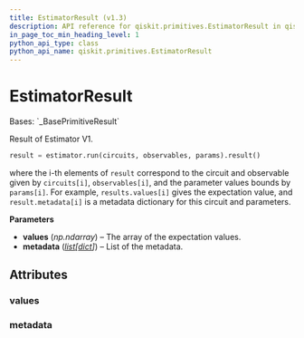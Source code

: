 ```yaml
---
title: EstimatorResult (v1.3)
description: API reference for qiskit.primitives.EstimatorResult in qiskit v1.3
in_page_toc_min_heading_level: 1
python_api_type: class
python_api_name: qiskit.primitives.EstimatorResult
---
```


# EstimatorResult

<Class id="qiskit.primitives.EstimatorResult" isDedicatedPage={true} github="https://github.com/Qiskit/qiskit/tree/stable/1.3/qiskit/primitives/base/estimator_result.py#L27-L46" signature="qiskit.primitives.EstimatorResult(values, metadata)" modifiers="class">
  Bases: `_BasePrimitiveResult`

  Result of Estimator V1.

  ```python
  result = estimator.run(circuits, observables, params).result()
  ```

  where the i-th elements of `result` correspond to the circuit and observable given by `circuits[i]`, `observables[i]`, and the parameter values bounds by `params[i]`. For example, `results.values[i]` gives the expectation value, and `result.metadata[i]` is a metadata dictionary for this circuit and parameters.

  **Parameters**

  *   **values** (*np.ndarray*) – The array of the expectation values.
  *   **metadata** ([*list*](https://docs.python.org/3/library/stdtypes.html#list "(in Python v3.13)")*\[*[*dict*](https://docs.python.org/3/library/stdtypes.html#dict "(in Python v3.13)")*]*) – List of the metadata.

  ## Attributes

  ### values

  <Attribute id="qiskit.primitives.EstimatorResult.values" attributeTypeHint="np.ndarray[Any, np.dtype[np.float64]]" />

  ### metadata

  <Attribute id="qiskit.primitives.EstimatorResult.metadata" attributeTypeHint="list[dict[str, Any]]" />
</Class>

